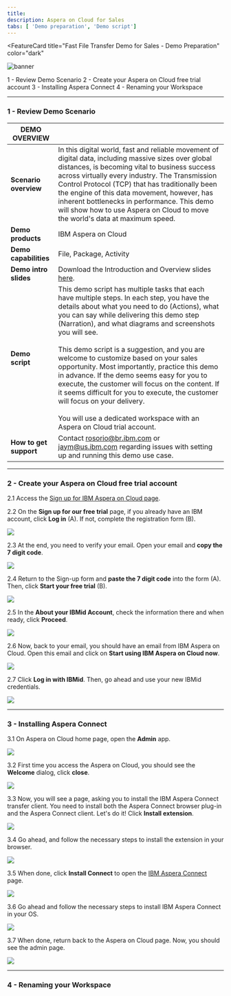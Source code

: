 ```yaml
---
title:
description: Aspera on Cloud for Sales
tabs: [ 'Demo preparation', 'Demo script']
---
```



<FeatureCard
  title="Fast File Transfer Demo for Sales - Demo Preparation"
  color="dark"
  >

![banner](./images/Hero-Image2.jpg)

</FeatureCard>

<AnchorLinks>
  <AnchorLink>1 - Review Demo Scenario</AnchorLink>
  <AnchorLink>2 - Create your Aspera on Cloud free trial account</AnchorLink>
  <AnchorLink>3 - Installing Aspera Connect</AnchorLink>
  <AnchorLink>4 - Renaming your Workspace</AnchorLink>
</AnchorLinks>

***

### 1 - Review Demo Scenario

| DEMO OVERVIEW |                          |
| --------------------------------------- | ------------------------------------- |
| **Scenario overview** | In this digital world, fast and reliable movement of digital data, including massive sizes over global distances, is becoming vital to business success across virtually every industry. The Transmission Control Protocol (TCP) that has traditionally been the engine of this data movement, however, has inherent bottlenecks in performance. This demo will show how to use Aspera on Cloud to move the world's data at maximum speed. |
| **Demo products** | IBM Aspera on Cloud |
| **Demo capabilities** | File, Package, Activity |
| **Demo intro slides** | Download the Introduction and Overview slides <a href="https://ibm.box.com/s/tph26q1zzqhix1t1fkm2ukyc9eqgwdbg" target="_blank" rel="noreferrer">here</a>. |
| **Demo script** | This demo script has multiple tasks that each have multiple steps. In each step, you have the details about what you need to do (Actions), what you can say while delivering this demo step (Narration), and what diagrams and screenshots you will see. <br/><br/> This demo script is a suggestion, and you are welcome to customize based on your sales opportunity. Most importantly, practice this demo in advance. If the demo seems easy for you to execute, the customer will focus on the content. If it seems difficult for you to execute, the customer will focus on your delivery.<br/><br/>You will use a dedicated workspace with an Aspera on Cloud trial account. |
| **How to get support** | Contact <a href="mailto:rosorio@br.ibm.com">rosorio@br.ibm.com</a> or <a href="mailto:jaym@us.ibm.com">jaym@us.ibm.com</a> regarding issues with setting up and running this demo use case. |

***

### 2 - Create your Aspera on Cloud free trial account

2.1 Access the <a href="https://www.ibm.com/account/reg/us-en/signup?formid=urx-30538" target="_blank">Sign up for IBM Aspera on Cloud page</a>.

2.2 On the **Sign up for our free trial** page, if you already have an IBM account, click **Log in** (A). If not, complete the registration form (B).

![](images/trial-1.png)

2.3 At the end, you need to verify your email. Open your email and **copy the 7 digit code**.

![](images/trial-2.png)

2.4 Return to the Sign-up form and **paste the 7 digit code** into the form (A). Then, click **Start your free trial** (B).

![](images/trial-3.png)

2.5 In the **About your IBMid Account**, check the information there and when ready, click **Proceed**.

![](images/trial-4.png)

2.6 Now, back to your email, you should have an email from IBM Aspera on Cloud. Open this email and click on **Start using IBM Aspera on Cloud now**.

![](images/trial-5.png)

2.7 Click **Log in with IBMid**. Then, go ahead and use your new IBMid credentials.

![](images/trial-6.png)


***

### 3 - Installing Aspera Connect

3.1 On Aspera on Cloud home page, open the **Admin** app.

![](images/trial-8.png)

3.2 First time you access the Aspera on Cloud, you should see the **Welcome** dialog, click **close**.

![](images/trial-9.png)

3.3 Now, you will see a page, asking you to install the IBM Aspera Connect transfer client. You need to install both the Aspera Connect browser plug-in and the Aspera Connect client. Let's do it! Click **Install extension**.  

![](images/connect-1.png)

3.4 Go ahead, and follow the necessary steps to install the extension in your browser.

![](images/connect-2.png)

3.5 When done, click **Install Connect** to open the <a href="https://www.ibm.com/aspera/connect/" target="_blank">IBM Aspera Connect</a> page. 

![](images/connect-3.png)

3.6 Go ahead and follow the necessary steps to install IBM Aspera Connect in your OS. 

![](images/connect-4.png)

3.7 When done, return back to the Aspera on Cloud page. Now, you should see the admin page.

![](images/connect-5.png)

***

### 4 - Renaming your Workspace
